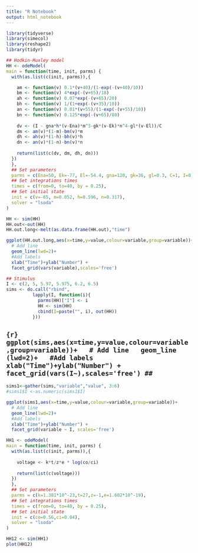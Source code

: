 ```yaml
---
title: "R Notebook"
output: html_notebook
---
```

```r
library(tidyverse)
library(simecol)
library(reshape2)
library(tidyr)
```

```r

## Hodkin-Huxley model
HH <- odeModel(
main = function(time, init, parms) {
  with(as.list(c(init, parms)),{

    am <- function(v) 0.1*(v+40)/(1-exp(-(v+40)/10))
    bm <- function(v) 4*exp(-(v+65)/18)
    ah <- function(v) 0.07*exp(-(v+65)/20)
    bh <- function(v) 1/(1+exp(-(v+35)/10))
    an <- function(v) 0.01*(v+55)/(1-exp(-(v+55)/10))
    bn <- function(v) 0.125*exp(-(v+65)/80)
    
    dv <- (I - gna*h*(v-Ena)*m^3-gk*(v-Ek)*n^4-gl*(v-El))/C
    dm <- am(v)*(1-m)-bm(v)*m
    dh <- ah(v)*(1-h)-bh(v)*h
    dn <- an(v)*(1-n)-bn(v)*n
    
    return(list(c(dv, dm, dh, dn)))
  })
  },
  ## Set parameters
  parms = c(Ena=50, Ek=-77, El=-54.4, gna=120, gk=36, gl=0.3, C=1, I=0),
  ## Set integrations times
  times = c(from=0, to=40, by = 0.25),
  ## Set initial state
  init = c(v=-65, m=0.052, h=0.596, n=0.317),
  solver = "lsoda"
)
```
```r
HH <- sim(HH)
HH.out<-out(HH)
HH.out.long<-melt(as.data.frame(HH.out),"time")
```
```r
ggplot(HH.out.long,aes(x=time,y=value,colour=variable,group=variable))+
  # Add line
  geom_line(lwd=2)+
  #Add labels
  xlab("Time")+ylab("Number") +
  facet_grid(vars(variable),scales='free')
```

```r
## Stimulus
I <- c(2, 5, 5.97, 5.975, 6.2, 6.5)
sims <- do.call("rbind",
          lapply(I, function(i){
            parms(HH)["I"] <- i
            HH <- sim(HH)
            cbind(I=paste("", i), out(HH))
          }))
```
## ```{r}
ggplot(sims,aes(x=time,y=value,colour=variable,group=variable))+
  # Add line
  geom_line (lwd=2)+
  #Add labels
  xlab("Time")+ylab("Number") +
  facet_grid(vars(I~),scales='free')
##```

```r

sims1<-gather(sims,"variable","value", 3:6)
#sims1$I <-as.numeric(sims1$I)
```

```r
ggplot(sims1,aes(x=time,y=value,colour=variable,group=variable))+
  # Add line
  geom_line(lwd=2)+
  #Add labels
  xlab("Time")+ylab("Number") +
  facet_grid(variable ~ I, scales='free')
```

```r
HH1 <- odeModel(
main = function(time, init, parms) {
  with(as.list(c(init, parms)),{
    
    voltage <- k*t/z*e * log(co/ci)
    
    return(list(c(voltage)))
  })
  },
  ## Set parameters
  parms = c(k=1.381*10^-23,t=27,z=-1,e=1.602*10^-19),
  ## Set integrations times
  times = c(from=0, to=40, by = 0.25),
  ## Set initial state
  init = c(co=0.56,ci=0.04),
  solver = "lsoda"
)
```
```r
HH12 <- sim(HH1)
plot(HH12)
```